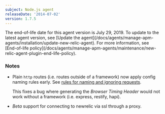 ```yaml
---
subject: Node.js agent
releaseDate: '2014-07-02'
version: 1.7.5
---
```


<Callout variant="important">
  The end-of-life date for this agent version is July 29, 2019. To update to the latest agent version, see [Update the agent](/docs/agents/manage-apm-agents/installation/update-new-relic-agent). For more information, see [End-of-life policy](/docs/agents/manage-apm-agents/maintenance/new-relic-agent-plugin-end-life-policy).
</Callout>

### Notes

* Plain `http` routes (i.e. routes outside of a framework) now apply config naming rules early. See [rules for naming and ignoring requests](https://github.com/newrelic/node-newrelic#rules-for-naming-and-ignoring-requests).

  This fixes a bug where generating the _Browser Timing Header_ would not work without a framework (i.e. express, restify, hapi).
* _Beta_ support for connecting to newrelic via ssl through a proxy.

